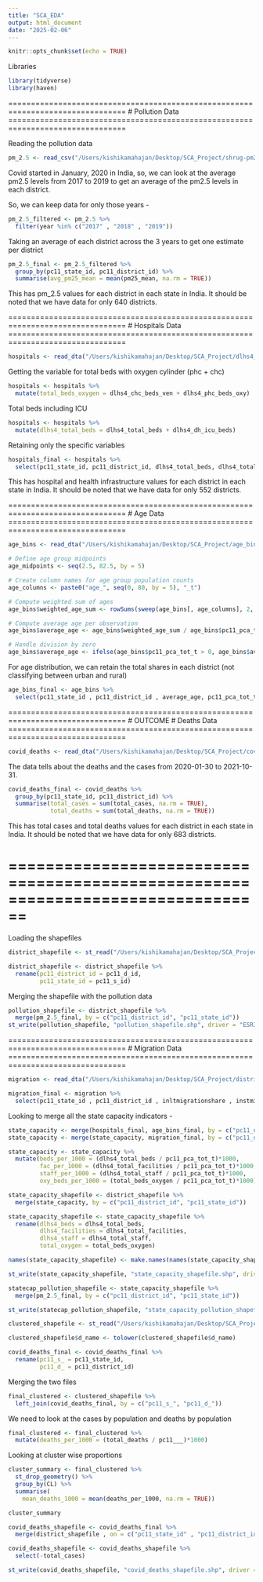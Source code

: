 ```yaml
---
title: "SCA_EDA"
output: html_document
date: "2025-02-06"
---
```


```r
knitr::opts_chunk$set(echo = TRUE)
```

Libraries

```r
library(tidyverse)
library(haven)
```

================================================================================
# Pollution Data
================================================================================

Reading the pollution data

```r
pm_2.5 <- read_csv("/Users/kishikamahajan/Desktop/SCA_Project/shrug-pm25-csv/pm25_pc11dist.csv")
```

Covid started in January, 2020 in India, so, we can look at the average pm2.5 levels from 2017 to 2019  to get an average of the pm2.5 levels in each district. 

So, we can keep data for only those years - 

```r
pm_2.5_filtered <- pm_2.5 %>%
  filter(year %in% c("2017" , "2018" , "2019"))
```

Taking an average of each district across the 3 years to get one estimate per district

```r
pm_2.5_final <- pm_2.5_filtered %>%
  group_by(pc11_state_id, pc11_district_id) %>%
  summarise(avg_pm25_mean = mean(pm25_mean, na.rm = TRUE))
```

This has pm_2.5 values for each district in each state in India. It should be noted that we have data for only 640 districts. 

================================================================================
# Hospitals Data
================================================================================

```r
hospitals <- read_dta("/Users/kishikamahajan/Desktop/SCA_Project/dlhs4_hospitals_dist_pc11.dta")
```

Getting the variable for total beds with oxygen cylinder (phc + chc)

```r
hospitals <- hospitals %>%
  mutate(total_beds_oxygen = dlhs4_chc_beds_ven + dlhs4_phc_beds_oxy)
```

Total beds including ICU

```r
hospitals <- hospitals %>%
  mutate(dlhs4_total_beds = dlhs4_total_beds + dlhs4_dh_icu_beds)
```

Retaining only the specific variables

```r
hospitals_final <- hospitals %>%
  select(pc11_state_id, pc11_district_id, dlhs4_total_beds, dlhs4_total_facilities, dlhs4_total_staff, total_beds_oxygen)
```

This has hospital and health infrastructure values for each district in each state in India. It should be noted that we have data for only 552 districts. 

================================================================================
# Age Data
================================================================================

```r
age_bins <- read_dta("/Users/kishikamahajan/Desktop/SCA_Project/age_bins_district_t.dta")
```

```r
# Define age group midpoints
age_midpoints <- seq(2.5, 82.5, by = 5)

# Create column names for age group population counts
age_columns <- paste0("age_", seq(0, 80, by = 5), "_t")

# Compute weighted sum of ages
age_bins$weighted_age_sum <- rowSums(sweep(age_bins[, age_columns], 2, age_midpoints, `*`), na.rm = TRUE)

# Compute average age per observation
age_bins$average_age <- age_bins$weighted_age_sum / age_bins$pc11_pca_tot_t

# Handle division by zero
age_bins$average_age <- ifelse(age_bins$pc11_pca_tot_t > 0, age_bins$average_age, NA)
```

For age distribution, we can retain the total shares in each district (not classifying between urban and rural)

```r
age_bins_final <- age_bins %>%
  select(pc11_state_id , pc11_district_id , average_age, pc11_pca_tot_t)
```

================================================================================
# OUTCOME
# Deaths Data
================================================================================

```r
covid_deaths <- read_dta("/Users/kishikamahajan/Desktop/SCA_Project/covid_infected_deaths_pc11.dta")
```

The data tells about the deaths and the cases from 2020-01-30 to 2021-10-31. 

```r
covid_deaths_final <- covid_deaths %>%
  group_by(pc11_state_id, pc11_district_id) %>%
  summarise(total_cases = sum(total_cases, na.rm = TRUE),
            total_deaths = sum(total_deaths, na.rm = TRUE))
```

This has total cases and total deaths values for each district in each state in India. It should be noted that we have data for only 683 districts.


================================================================================
================================================================================

Loading the shapefiles 

```r
district_shapefile <- st_read("/Users/kishikamahajan/Desktop/SCA_Project/shrug-pc11dist-poly-shp/district.shp")
```
```r
district_shapefile <- district_shapefile %>%
  rename(pc11_district_id = pc11_d_id,
         pc11_state_id = pc11_s_id)
```


Merging the shapefile with the pollution data

```r
pollution_shapefile <- district_shapefile %>%
  merge(pm_2.5_final, by = c("pc11_district_id", "pc11_state_id"))
st_write(pollution_shapefile, "pollution_shapefile.shp", driver = "ESRI Shapefile")
```

================================================================================
# Migration Data
================================================================================

```r
migration <- read_dta("/Users/kishikamahajan/Desktop/SCA_Project/district_migration_pc11.dta")
```

```r
migration_final <- migration %>%
  select(pc11_state_id , pc11_district_id , inltmigrationshare , instmigrationshare , outltmigrationshare , outstmigrationshare)
```


Looking to merge all the state capacity indicators - 

```r
state_capacity <- merge(hospitals_final, age_bins_final, by = c("pc11_district_id", "pc11_state_id"))
state_capacity <- merge(state_capacity, migration_final, by = c("pc11_district_id", "pc11_state_id"))

state_capacity <- state_capacity %>%
  mutate(beds_per_1000 = (dlhs4_total_beds / pc11_pca_tot_t)*1000,
         fac_per_1000 = (dlhs4_total_facilities / pc11_pca_tot_t)*1000,
         staff_per_1000 = (dlhs4_total_staff / pc11_pca_tot_t)*1000,
         oxy_beds_per_1000 = (total_beds_oxygen / pc11_pca_tot_t)*1000)

state_capacity_shapefile <- district_shapefile %>%
  merge(state_capacity, by = c("pc11_district_id", "pc11_state_id"))

state_capacity_shapefile <- state_capacity_shapefile %>%
  rename(dlhs4_beds = dlhs4_total_beds,
         dlhs4_facilities = dlhs4_total_facilities,
         dlhs4_staff = dlhs4_total_staff,
         total_oxygen = total_beds_oxygen)

names(state_capacity_shapefile) <- make.names(names(state_capacity_shapefile), unique = TRUE)

st_write(state_capacity_shapefile, "state_capacity_shapefile.shp", driver = "ESRI Shapefile")
```

```r
statecap_pollution_shapefile <- state_capacity_shapefile %>%
  merge(pm_2.5_final, by = c("pc11_district_id", "pc11_state_id"))

st_write(statecap_pollution_shapefile, "state_capacity_pollution_shapefile.shp", driver = "ESRI Shapefile")
```

```r
clustered_shapefile <- st_read("/Users/kishikamahajan/Desktop/SCA_Project/state_capacity_pollution_shapefile/state_capacity_pollution_shapefile.shp")
```
```r
clustered_shapefile$d_name <- tolower(clustered_shapefile$d_name)
```

```r
covid_deaths_final <- covid_deaths_final %>%
  rename(pc11_s_ = pc11_state_id,
         pc11_d_ = pc11_district_id)
```

Merging the two files 

```r
final_clustered <- clustered_shapefile %>%
  left_join(covid_deaths_final, by = c("pc11_s_", "pc11_d_"))
```

We need to look at the cases by population and deaths by population

```r
final_clustered <- final_clustered %>%
  mutate(deaths_per_1000 = (total_deaths / pc11___)*1000)
```

Looking at cluster wise proportions

```r
cluster_summary <- final_clustered %>%
  st_drop_geometry() %>%  
  group_by(CL) %>%
  summarise(
    mean_deaths_1000 = mean(deaths_per_1000, na.rm = TRUE))

cluster_summary
```

```r
covid_deaths_shapefile <- covid_deaths_final %>%
  merge(district_shapefile , on = c("pc11_state_id" , "pc11_district_id"))

covid_deaths_shapefile <- covid_deaths_shapefile %>%
  select(-total_cases)
```

```r
st_write(covid_deaths_shapefile, "covid_deaths_shapefile.shp", driver = "ESRI Shapefile")
```
